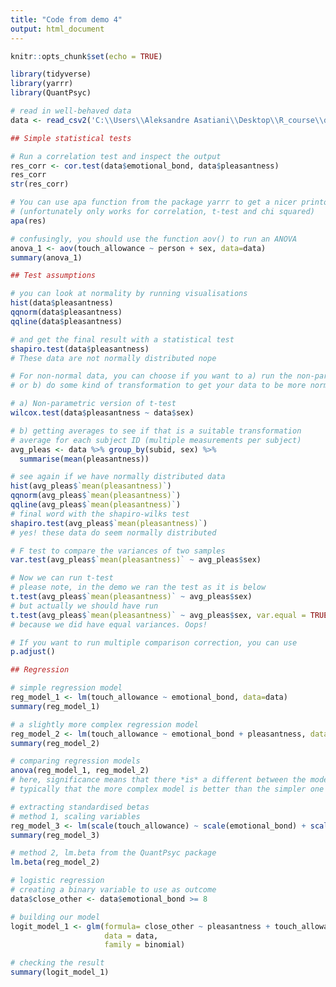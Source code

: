 ```yaml
---
title: "Code from demo 4"
output: html_document
---
```


```r
knitr::opts_chunk$set(echo = TRUE)
```
```r
library(tidyverse)
library(yarrr)
library(QuantPsyc)

# read in well-behaved data
data <- read_csv2('C:\\Users\\Aleksandre Asatiani\\Desktop\\R_course\\data_for_demo_4.csv')

## Simple statistical tests

# Run a correlation test and inspect the output
res_corr <- cor.test(data$emotional_bond, data$pleasantness)
res_corr
str(res_corr)

# You can use apa function from the package yarrr to get a nicer printout of test results
# (unfortunately only works for correlation, t-test and chi squared)
apa(res)

# confusingly, you should use the function aov() to run an ANOVA 
anova_1 <- aov(touch_allowance ~ person + sex, data=data)
summary(anova_1)

## Test assumptions

# you can look at normality by running visualisations
hist(data$pleasantness)
qqnorm(data$pleasantness)
qqline(data$pleasantness)

# and get the final result with a statistical test
shapiro.test(data$pleasantness)
# These data are not normally distributed nope

# For non-normal data, you can choose if you want to a) run the non-parametric test
# or b) do some kind of transformation to get your data to be more normal

# a) Non-parametric version of t-test
wilcox.test(data$pleasantness ~ data$sex)

# b) getting averages to see if that is a suitable transformation
# average for each subject ID (multiple measurements per subject)
avg_pleas <- data %>% group_by(subid, sex) %>% 
  summarise(mean(pleasantness))

# see again if we have normally distributed data
hist(avg_pleas$`mean(pleasantness)`)
qqnorm(avg_pleas$`mean(pleasantness)`)
qqline(avg_pleas$`mean(pleasantness)`)
# final word with the shapiro-wilks test
shapiro.test(avg_pleas$`mean(pleasantness)`)
# yes! these data do seem normally distributed

# F test to compare the variances of two samples
var.test(avg_pleas$`mean(pleasantness)` ~ avg_pleas$sex)

# Now we can run t-test
# please note, in the demo we ran the test as it is below
t.test(avg_pleas$`mean(pleasantness)` ~ avg_pleas$sex)
# but actually we should have run 
t.test(avg_pleas$`mean(pleasantness)` ~ avg_pleas$sex, var.equal = TRUE)
# because we did have equal variances. Oops!

# If you want to run multiple comparison correction, you can use 
p.adjust()

## Regression

# simple regression model
reg_model_1 <- lm(touch_allowance ~ emotional_bond, data=data)
summary(reg_model_1)

# a slightly more complex regression model
reg_model_2 <- lm(touch_allowance ~ emotional_bond + pleasantness, data=data)
summary(reg_model_2)

# comparing regression models
anova(reg_model_1, reg_model_2)
# here, significance means that there *is* a different between the model fits,
# typically that the more complex model is better than the simpler one

# extracting standardised betas
# method 1, scaling variables
reg_model_3 <- lm(scale(touch_allowance) ~ scale(emotional_bond) + scale(pleasantness), data=data)
summary(reg_model_3)

# method 2, lm.beta from the QuantPsyc package
lm.beta(reg_model_2) 

# logistic regression
# creating a binary variable to use as outcome
data$close_other <- data$emotional_bond >= 8

# building our model
logit_model_1 <- glm(formula= close_other ~ pleasantness + touch_allowance,
                     data = data,
                     family = binomial)

# checking the result
summary(logit_model_1)
```
